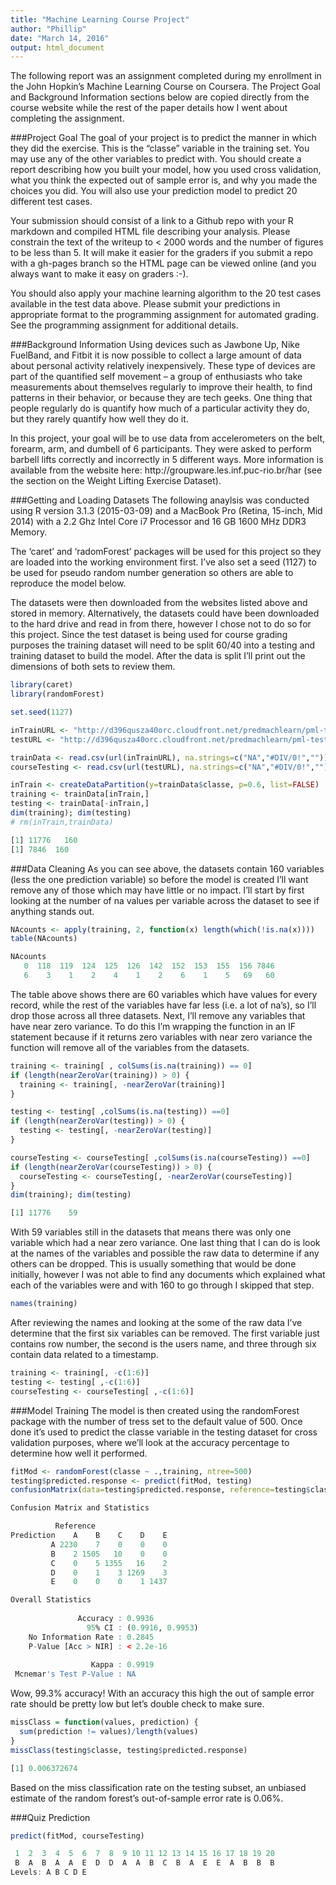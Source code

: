 ```yaml
---
title: "Machine Learning Course Project"
author: "Phillip"
date: "March 14, 2016"
output: html_document
---
```




The following report was an assignment completed during my enrollment in the John Hopkin's Machine Learning Course on Coursera.  The Project Goal and Background Information sections below are copied directly from the course website while the rest of the paper details how I went about completing the assignment. 



###Project Goal
The goal of your project is to predict the manner in which they did the exercise. This is the “classe” variable in the training set. You may use any of the other variables to predict with. You should create a report describing how you built your model, how you used cross validation, what you think the expected out of sample error is, and why you made the choices you did. You will also use your prediction model to predict 20 different test cases.

Your submission should consist of a link to a Github repo with your R markdown and compiled HTML file describing your analysis. Please constrain the text of the writeup to < 2000 words and the number of figures to be less than 5. It will make it easier for the graders if you submit a repo with a gh-pages branch so the HTML page can be viewed online (and you always want to make it easy on graders :-).

You should also apply your machine learning algorithm to the 20 test cases available in the test data above. Please submit your predictions in appropriate format to the programming assignment for automated grading. See the programming assignment for additional details.



###Background Information
Using devices such as Jawbone Up, Nike FuelBand, and Fitbit it is now possible to collect a large amount of data about personal activity relatively inexpensively. These type of devices are part of the quantified self movement – a group of enthusiasts who take measurements about themselves regularly to improve their health, to find patterns in their behavior, or because they are tech geeks. One thing that people regularly do is quantify how much of a particular activity they do, but they rarely quantify how well they do it. 

In this project, your goal will be to use data from accelerometers on the belt, forearm, arm, and dumbell of 6 participants. They were asked to perform barbell lifts correctly and incorrectly in 5 different ways. More information is available from the website here: http://groupware.les.inf.puc-rio.br/har (see the section on the Weight Lifting Exercise Dataset).



###Getting and Loading Datasets 
The following anaylsis was conducted using R version 3.1.3 (2015-03-09) and a MacBook Pro (Retina, 15-inch, Mid 2014) with a 2.2 Ghz Intel Core i7 Processor and 16 GB 1600 MHz DDR3 Memory.  

The 'caret' and 'radomForest' packages will be used for this project so they are loaded into the working environment first.  I've also set a seed (1127) to be used for pseudo random number generation so others are able to reproduce the model below.  

The datasets were then downloaded from the websites listed above and stored in memory.  Alternatively, the datasets could have been downloaded to the hard drive and read in from there, however I chose not to do so for this project.  Since the test dataset is being used for course grading purposes the training dataset will need to be split 60/40 into a testing and training dataset to build the model.  After the data is split I'll print out the dimensions of both sets to review them.  
 
 
```r
library(caret)
library(randomForest)

set.seed(1127)

inTrainURL <- "http://d396qusza40orc.cloudfront.net/predmachlearn/pml-training.csv"
testURL <- "http://d396qusza40orc.cloudfront.net/predmachlearn/pml-testing.csv"

trainData <- read.csv(url(inTrainURL), na.strings=c("NA","#DIV/0!",""))
courseTesting <- read.csv(url(testURL), na.strings=c("NA","#DIV/0!",""))

inTrain <- createDataPartition(y=trainData$classe, p=0.6, list=FALSE)
training <- trainData[inTrain,]
testing <- trainData[-inTrain,]
dim(training); dim(testing)
# rm(inTrain,trainData)
```
```r
[1] 11776   160
[1] 7846  160
```


###Data Cleaning
As you can see above, the datasets contain 160 variables (less the one prediction variable) so before the model is created I'll want remove any of those which may have little or no impact.  I'll start by first looking at the number of na values per variable across the dataset to see if anything stands out.    


```r
NAcounts <- apply(training, 2, function(x) length(which(!is.na(x))))
table(NAcounts)
```

```r
NAcounts
   0  118  119  124  125  126  142  152  153  155  156 7846 
   6    3    1    2    4    1    2    6    1    5   69   60 
```

The table above shows there are 60 variables which have values for every record, while the rest of the variables have far less (i.e. a lot of na's), so I'll drop those across all three datasets. Next, I'll remove any variables that have near zero variance.  To do this I'm wrapping the function in an IF statement because if it returns zero variables with near zero variance the function will remove all of the variables from the datasets. 


```r
training <- training[ , colSums(is.na(training)) == 0]
if (length(nearZeroVar(training)) > 0) {
  training <- training[, -nearZeroVar(training)] 
}

testing <- testing[ ,colSums(is.na(testing)) ==0]
if (length(nearZeroVar(testing)) > 0) {
  testing <- testing[, -nearZeroVar(testing)] 
}

courseTesting <- courseTesting[ ,colSums(is.na(courseTesting)) ==0]
if (length(nearZeroVar(courseTesting)) > 0) {
  courseTesting <- courseTesting[, -nearZeroVar(courseTesting)] 
}
dim(training); dim(testing)
```

```r
[1] 11776    59
```

With 59 variables still in the datasets that means there was only one variable which had a near zero variance.  One last thing that I can do is look at the names of the variables and possible the raw data to determine if any others can be dropped.  This is usually something that would be done initially, however I was not able to find any documents which explained what each of the variables were and with 160 to go through I skipped that step.  


```r
names(training)
```


After reviewing the names and looking at the some of the raw data I've determine that the first six variables can be removed.  The first variable just contains row number, the second is the users name, and three through six contain data related to a timestamp.


```r
training <- training[, -c(1:6)]  
testing <- testing[ ,-c(1:6)]
courseTesting <- courseTesting[ ,-c(1:6)]
```


###Model Training
The model is then created using the randomForest package with the number of tress set to the default value of 500.  Once done it's used to predict the classe variable in the testing dataset for cross validation purposes, where we'll look at the accuracy percentage to determine how well it performed.  


```r
fitMod <- randomForest(classe ~ .,training, ntree=500)
testing$predicted.response <- predict(fitMod, testing)
confusionMatrix(data=testing$predicted.response, reference=testing$classe, positive='yes')
```
```r
Confusion Matrix and Statistics

          Reference
Prediction    A    B    C    D    E
         A 2230    7    0    0    0
         B    2 1505   10    0    0
         C    0    5 1355   16    2
         D    0    1    3 1269    3
         E    0    0    0    1 1437

Overall Statistics
                                          
               Accuracy : 0.9936          
                 95% CI : (0.9916, 0.9953)
    No Information Rate : 0.2845          
    P-Value [Acc > NIR] : < 2.2e-16       
                                          
                  Kappa : 0.9919          
 Mcnemar's Test P-Value : NA              
```

Wow, 99.3% accuracy!  With an accuracy this high the out of sample error rate should be pretty low but let's double check to make sure. 


```r
missClass = function(values, prediction) {
  sum(prediction != values)/length(values)
}
missClass(testing$classe, testing$predicted.response)
```

```r
[1] 0.006372674
```

Based on the miss classification rate on the testing subset, an unbiased estimate of the random forest's out-of-sample error rate is 0.06%.


###Quiz Prediction
```r
predict(fitMod, courseTesting)
```

```r
 1  2  3  4  5  6  7  8  9 10 11 12 13 14 15 16 17 18 19 20 
 B  A  B  A  A  E  D  D  A  A  B  C  B  A  E  E  A  B  B  B 
Levels: A B C D E
```